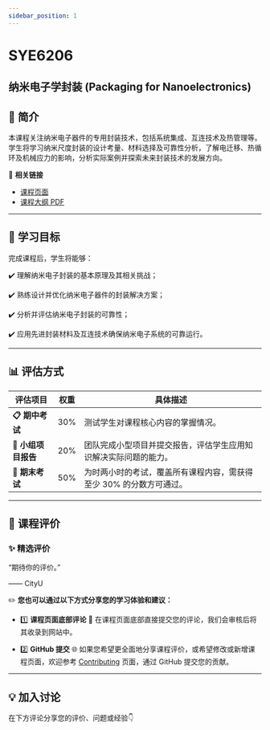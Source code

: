 ```yaml
---
sidebar_position: 1
---
```


# SYE6206
## 纳米电子学封装 (Packaging for Nanoelectronics)

## **📘 简介**
本课程关注纳米电子器件的专用封装技术，包括系统集成、互连技术及热管理等。学生将学习纳米尺度封装的设计考量、材料选择及可靠性分析，了解电迁移、热循环及机械应力的影响，分析实际案例并探索未来封装技术的发展方向。

🔗 **相关链接**
- [课程页面](https://www.cityu.edu.hk/catalogue/pg/202425/course/SYE6206.htm)
- [课程大纲 PDF](https://www.cityu.edu.hk/catalogue/pg/202425/course/SYE6206.pdf)

---

## **🎯 学习目标**

完成课程后，学生将能够：

✔️ 理解纳米电子封装的基本原理及其相关挑战；

✔️ 熟练设计并优化纳米电子器件的封装解决方案；

✔️ 分析并评估纳米电子封装的可靠性；

✔️ 应用先进封装材料及互连技术确保纳米电子系统的可靠运行。

---

## **📊 评估方式**

| **评估项目**            | **权重** | **具体描述**                                                                                       |
|------------------------|---------|---------------------------------------------------------------------------------------------------|
| **📋 期中考试**          | 30%      | 测试学生对课程核心内容的掌握情况。                                                                   |
| **📂 小组项目报告**       | 20%      | 团队完成小型项目并提交报告，评估学生应用知识解决实际问题的能力。                                            |
| **📝 期末考试**          | 50%      | 为时两小时的考试，覆盖所有课程内容，需获得至少 30% 的分数方可通过。                                          |

---

## **💬 课程评价**

### ✨ **精选评价**
<div className={commentStyles.commentBox}>
    <p className={commentStyles.commentText}>
        “期待你的评价。”
    </p>
    <p className={commentStyles.commentAuthor}>—— CityU</p>
</div>

✏️ **您也可以通过以下方式分享您的学习体验和建议：**

- 1️⃣ **课程页面底部评论**
💬 在课程页面底部直接提交您的评论，我们会审核后将其收录到网站中。

- 2️⃣ **GitHub 提交**
🌐 如果您希望更全面地分享课程评价，或希望修改或新增课程页面，欢迎参考 [Contributing](https://penjc.github.io/cityU-navigator/contributing) 页面，通过 GitHub 提交您的贡献。

---

## **💡 加入讨论**

在下方评论分享您的评价、问题或经验👇
<Utterances />